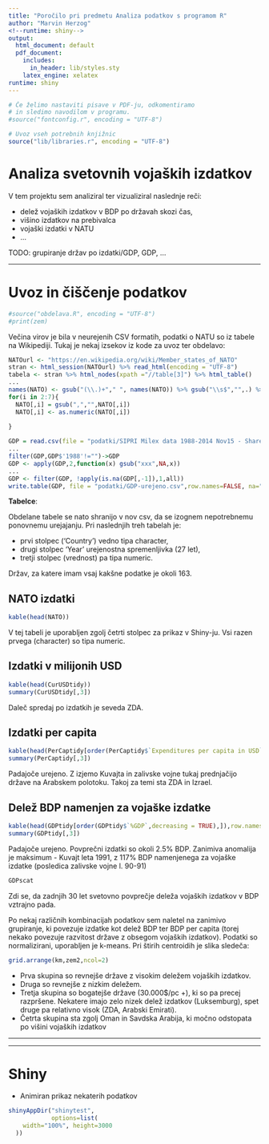 ```yaml
---
title: "Poročilo pri predmetu Analiza podatkov s programom R"
author: "Marvin Herzog"
<!--runtime: shiny-->
output:
  html_document: default
  pdf_document:
    includes:
      in_header: lib/styles.sty
    latex_engine: xelatex
runtime: shiny
---
```


```r
# Če želimo nastaviti pisave v PDF-ju, odkomentiramo
# in sledimo navodilom v programu.
#source("fontconfig.r", encoding = "UTF-8")

# Uvoz vseh potrebnih knjižnic
source("lib/libraries.r", encoding = "UTF-8")
```

# Analiza svetovnih vojaških izdatkov

V tem projektu sem analiziral ter vizualiziral naslednje reči:

* delež vojaških izdatkov v BDP po državah skozi čas,
* višino izdatkov na prebivalca
* vojaški izdatki v NATU
* ...


TODO:
grupiranje držav po izdatki/GDP, GDP, ... 

***

# Uvoz in čiščenje podatkov

```r
#source("obdelava.R", encoding = "UTF-8")
#print(zem)
```

Večina virov je bila v neurejenih CSV formatih, podatki o NATU so iz tabele na Wikipediji. Tukaj je nekaj izsekov iz kode za uvoz ter obdelavo:

```r
NATOurl <- "https://en.wikipedia.org/wiki/Member_states_of_NATO"
stran <- html_session(NATOurl) %>% read_html(encoding = "UTF-8")
tabela <- stran %>% html_nodes(xpath ="//table[3]") %>% html_table()
...
names(NATO) <- gsub("(\\.)+"," ", names(NATO)) %>% gsub("\\s$","",.) %>% gsub("Â","%",.)
for(i in 2:7){
  NATO[,i] = gsub(",","",NATO[,i])
  NATO[,i] <- as.numeric(NATO[,i])
  
}
```

```r
GDP = read.csv(file = "podatki/SIPRI Milex data 1988-2014 Nov15 - Share of GDP.csv", sep = ";", dec = ".")
...
filter(GDP,GDP$'1988'!="")->GDP
GDP <- apply(GDP,2,function(x) gsub("xxx",NA,x))
...
GDP <- filter(GDP, !apply(is.na(GDP[,-1]),1,all)) 
write.table(GDP, file = "podatki/GDP-urejeno.csv",row.names=FALSE, na="",col.names=TRUE, sep=",")
```

**Tabelce**:

Obdelane tabele se nato shranijo v nov csv, da se izognem nepotrebnemu ponovnemu urejajanju.
Pri naslednjih treh tabelah je:

* prvi stolpec ('Country') vedno tipa character,
* drugi stolpec 'Year' urejenostna spremenljivka (27 let),
* tretji stolpec (vrednost) pa tipa numeric. 

Držav, za katere imam vsaj kakšne podatke je okoli 163.

## NATO izdatki

```r
kable(head(NATO))
```

V tej tabeli je uporabljen zgolj četrti stolpec za prikaz v Shiny-ju. Vsi razen prvega (character) so tipa numeric.

## Izdatki v milijonih USD

```r
kable(head(CurUSDtidy))
summary(CurUSDtidy[,3])

```

Daleč spredaj po izdatkih je seveda ZDA.

## Izdatki per capita

```r
kable(head(PerCaptidy[order(PerCaptidy$`Expenditures per capita in USD`,decreasing = TRUE),]),row.names = FALSE)
summary(PerCaptidy[,3])

```

Padajoče urejeno.
Z izjemo Kuvajta in zalivske vojne tukaj prednjačijo države na Arabskem polotoku. Takoj za temi sta ZDA in Izrael.



## Delež BDP namenjen za vojaške izdatke

```r
kable(head(GDPtidy[order(GDPtidy$`%GDP`,decreasing = TRUE),]),row.names = FALSE)
summary(GDPtidy[,3])
```

Padajoče urejeno.
Povprečni izdatki so okoli 2.5% BDP. Zanimiva anomalija je maksimum - Kuvajt leta 1991, z 117% BDP namenjenega za vojaške izdatke (posledica zalivske vojne l. 90-91)

```r
GDPscat
```

Zdi se, da zadnjih 30 let svetovno povprečje deleža vojaških izdatkov v BDP vztrajno pada.

Po nekaj različnih kombinacijah podatkov sem naletel na zanimivo grupiranje, ki povezuje izdatke kot delež BDP ter BDP per capita (torej nekako povezuje razvitost države z obsegom vojaških izdatkov). Podatki so normalizirani, uporabljen je k-means. Pri štirih centroidih je slika sledeča:

```r
grid.arrange(km,zem2,ncol=2)
```

* Prva skupina so revnejše države z visokim deležem vojaških izdatkov.
* Druga so revnejše z nizkim deležem.
* Tretja skupina so bogatejše države (30.000$/pc +), ki so pa precej razpršene. Nekatere imajo zelo nizek delež izdatkov (Luksemburg), spet druge pa relativno visok (ZDA, Arabski Emirati).
* Četrta skupina sta zgolj Oman in Savdska Arabija, ki močno odstopata po višini vojaških izdatkov


<!--ČE NE DELA ODKOMENTIRAJ USTREZEN DEL V obdelava.R



***
Tu je primer zemljevida za Azijo:

```r
zem


```


Prav tako imam nekaj grafov, ti so dinamično animirani v Shiny aplikaciji:

```r
plNAT
plGDP


```

-->

***
***
# **Shiny**
* Animiran prikaz nekaterih podatkov
```r
shinyAppDir("shinytest",
            options=list(
    width="100%", height=3000
  ))
```
